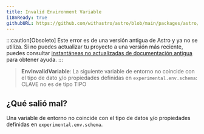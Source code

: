 ```yaml
---
title: Invalid Environment Variable
i18nReady: true
githubURL: https://github.com/withastro/astro/blob/main/packages/astro/src/core/errors/errors-data.ts
---
```


:::caution[Obsoleto]
Este error es de una versión antigua de Astro y ya no se utiliza. Si no puedes actualizar tu proyecto a una versión más reciente, puedes consultar [instantáneas no actualizadas de documentación antigua](/es/upgrade-astro/#documentación-antigua-sin-mantenimiento) para obtener ayuda.
:::

> **EnvInvalidVariable**: La siguiente variable de entorno no coincide con el tipo de dato y/o propiedades definidas en `experimental.env.schema`: CLAVE no es de tipo TIPO

## ¿Qué salió mal?
Una variable de entorno no coincide con el tipo de datos y/o propiedades definidas en `experimental.env.schema`.
